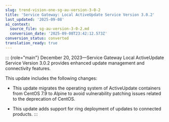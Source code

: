 ```yaml
---
slug: trend-vision-one-sg-au-version-3-0-2
title: 'Service Gateway: Local ActiveUpdate Service Version 3.0.2'
last_updated: '2025-09-08'
ai_context:
  source_file: sg-au-version-3-0-2.md
  conversion_date: '2025-09-08T23:42:12.573Z'
conversion_status: converted
translation_ready: true
---
```


::: {role="main"}
December 20, 2023—Service Gateway Local ActiveUpdate Service Version 3.0.2 provides enhanced update management and connectivity features.

This update includes the following changes:

- This update migrates the operating system of ActiveUpdate containers from CentOS 7.9 to Alpine to avoid vulnerability patching issues related to the deprecation of CentOS.

- This update adds support for ring deployment of updates to connected products.
:::
